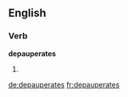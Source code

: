 
==English==

===Verb===
'''depauperates'''

# {{third-person singular of|[[depauperate]]}}

[[de:depauperates]]
[[fr:depauperates]]